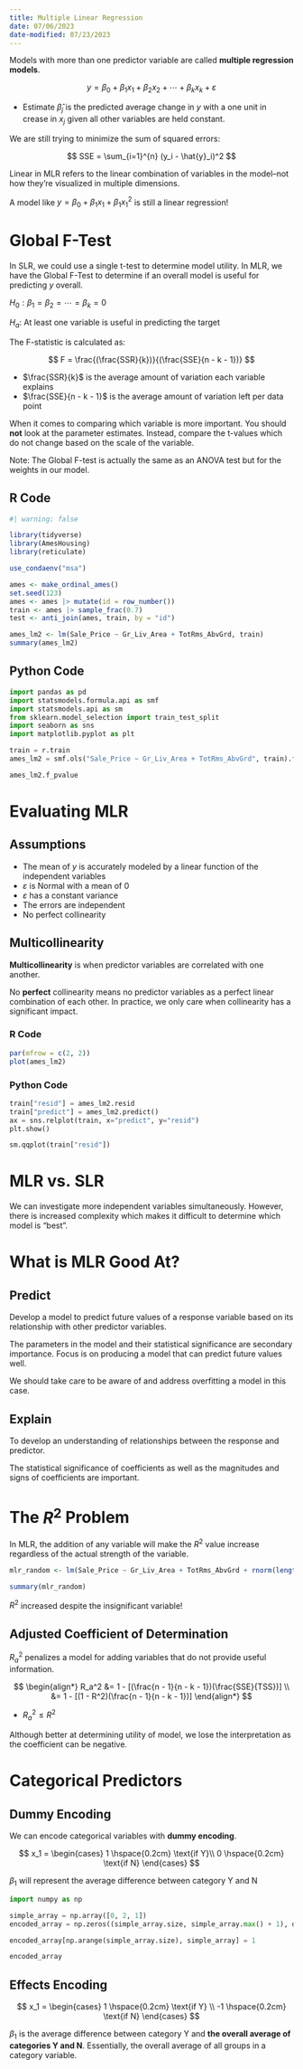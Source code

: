 ```yaml
---
title: Multiple Linear Regression
date: 07/06/2023
date-modified: 07/23/2023
---
```


Models with more than one predictor variable are called **multiple regression models**.

$$
y = \beta_0 + \beta_1x_1 + \beta_2x_2 + \cdots + \beta_kx_k + \varepsilon
$$

-   Estimate $\hat{\beta}_j$ is the predicted average change in $y$ with a one unit in crease in $x_j$ given all other variables are held constant.

We are still trying to minimize the sum of squared errors:

$$
SSE = \sum_{i=1}^{n} (y_i - \hat{y}_i)^2
$$

Linear in MLR refers to the linear combination of variables in the model--not how they're visualized in multiple dimensions.

A model like $y = \beta_0 + \beta_1x_1 + \beta_1x_1^2$ is still a linear regression!

# Global F-Test

In SLR, we could use a single t-test to determine model utility. In MLR, we have the Global F-Test to determine if an overall model is useful for predicting $y$ overall.

::: text-center
$H_0: \beta_1 = \beta_2 = \cdots = \beta_k = 0$

$H_a:$ At least one variable is useful in predicting the target
:::

The F-statistic is calculated as:

$$
F = \frac{(\frac{SSR}{k})}{(\frac{SSE}{n - k - 1})}
$$

-   $\frac{SSR}{k}$ is the average amount of variation each variable explains
-   $\frac{SSE}{n - k - 1}$ is the average amount of variation left per data point

When it comes to comparing which variable is more important. You should **not** look at the parameter estimates. Instead, compare the t-values which do not change based on the scale of the variable.

Note: The Global F-test is actually the same as an ANOVA test but for the weights in our model.

## R Code

```r
#| warning: false

library(tidyverse)
library(AmesHousing)
library(reticulate)

use_condaenv("msa")

ames <- make_ordinal_ames()
set.seed(123)
ames <- ames |> mutate(id = row_number())
train <- ames |> sample_frac(0.7)
test <- anti_join(ames, train, by = "id")

ames_lm2 <- lm(Sale_Price ~ Gr_Liv_Area + TotRms_AbvGrd, train)
summary(ames_lm2)
```

## Python Code

```python
import pandas as pd
import statsmodels.formula.api as smf
import statsmodels.api as sm
from sklearn.model_selection import train_test_split
import seaborn as sns
import matplotlib.pyplot as plt

train = r.train
ames_lm2 = smf.ols("Sale_Price ~ Gr_Liv_Area + TotRms_AbvGrd", train).fit()

ames_lm2.f_pvalue
```

# Evaluating MLR

## Assumptions

-   The mean of $y$ is accurately modeled by a linear function of the independent variables
-   $\varepsilon$ is Normal with a mean of 0
-   $\varepsilon$ has a constant variance
-   The errors are independent
-   No perfect collinearity

## Multicollinearity

**Multicollinearity** is when predictor variables are correlated with one another.

No **perfect** collinearity means no predictor variables as a perfect linear combination of each other. In practice, we only care when collinearity has a significant impact.

### R Code

```r
par(mfrow = c(2, 2))
plot(ames_lm2)
```

### Python Code

```python
train["resid"] = ames_lm2.resid
train["predict"] = ames_lm2.predict()
ax = sns.relplot(train, x="predict", y="resid")
plt.show()
```

```python
sm.qqplot(train["resid"])
```

# MLR vs. SLR

We can investigate more independent variables simultaneously. However, there is increased complexity which makes it difficult to determine which model is "best".

# What is MLR Good At?

## Predict

Develop a model to predict future values of a response variable based on its relationship with other predictor variables.

The parameters in the model and their statistical significance are secondary importance. Focus is on producing a model that can predict future values well.

We should take care to be aware of and address overfitting a model in this case.

## Explain

To develop an understanding of relationships between the response and predictor.

The statistical significance of coefficients as well as the magnitudes and signs of coefficients are important.

# The $R^2$ Problem

In MLR, the addition of any variable will make the $R^2$ value increase regardless of the actual strength of the variable.

```r
mlr_random <- lm(Sale_Price ~ Gr_Liv_Area + TotRms_AbvGrd + rnorm(length(Sale_Price), 0, 1), train)

summary(mlr_random)
```

$R^2$ increased despite the insignificant variable!

## Adjusted Coefficient of Determination

$R_a^2$ penalizes a model for adding variables that do not provide useful information.

$$
\begin{align*}
R_a^2 &= 1 - [(\frac{n - 1}{n - k - 1})(\frac{SSE}{TSS})] \\
&= 1 - [(1 - R^2)(\frac{n - 1}{n - k - 1})]
\end{align*}
$$

-   $R_a^2 \leq R^2$

Although better at determining utility of model, we lose the interpretation as the coefficient can be negative.

# Categorical Predictors

## Dummy Encoding

We can encode categorical variables with **dummy encoding**.

$$
x_1 = 
\begin{cases}
1 \hspace{0.2cm} \text{if Y}\\
0 \hspace{0.2cm} \text{if N}
\end{cases}
$$

$\beta_1$ will represent the average difference between category Y and N

```python
import numpy as np

simple_array = np.array([0, 2, 1])
encoded_array = np.zeros((simple_array.size, simple_array.max() + 1), dtype=int)

encoded_array[np.arange(simple_array.size), simple_array] = 1

encoded_array
```

## Effects Encoding

$$
x_1 =
\begin{cases}
1 \hspace{0.2cm} \text{if Y} \\
-1 \hspace{0.2cm} \text{if N}
\end{cases}
$$

$\beta_1$ is the average difference between category Y and **the overall average of categories Y and N**. Essentially, the overall average of all groups in a category variable.